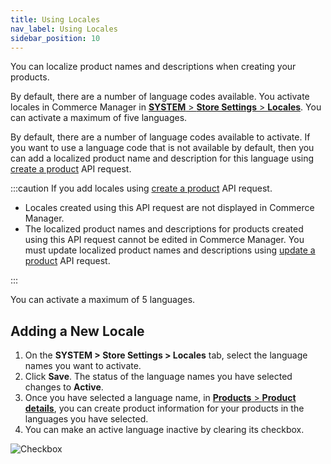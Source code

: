 ```yaml
---
title: Using Locales
nav_label: Using Locales
sidebar_position: 10
---
```


You can localize product names and descriptions when creating your products.

By default, there are a number of language codes available. You activate locales in Commerce Manager in [**SYSTEM** > **Store Settings** > **Locales**]( /docs/commerce-manager/product-experience-manager/locales/). You can activate a maximum of five languages.

By default, there are a number of language codes available to activate. If you want to use a language code that is not available by default, then you can add a localized product name and description for this language using [create a product](/docs/api/pxm/products/create-product) API request.

:::caution
If you add locales using [create a product](/docs/api/pxm/products/create-product) API request.

- Locales created using this API request are not displayed in Commerce Manager.
- The localized product names and descriptions for products created using this API request cannot be edited in Commerce Manager. You must update localized product names and descriptions using [update a product](/docs/api/pxm/products/update-product) API request.

:::

You can activate a maximum of 5 languages.

## Adding a New Locale

1. On the **SYSTEM > Store Settings > Locales** tab, select the language names you want to activate.
1. Click **Save**. The status of the language names you have selected changes to **Active**.
1. Once you have selected a language name, in [**Products** > **Product details**](/docs/commerce-manager/product-experience-manager/Products/configure-locales), you can create product information for your products in the languages you have selected.
1. You can make an active language inactive by clearing its checkbox.

![Checkbox](/assets/locales3.png)
